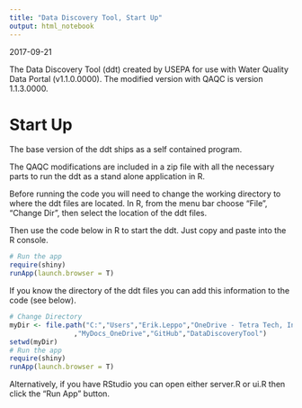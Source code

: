```yaml
---
title: "Data Discovery Tool, Start Up"
output: html_notebook
---
```

2017-09-21

The Data Discovery Tool (ddt) created by USEPA for use with Water Quality Data Portal (v1.1.0.0000).  The modified version with QAQC is version 1.1.3.0000.

# Start Up
The base version of the ddt ships as a self contained program.

The QAQC modifications are included in a zip file with all the necessary parts to run the ddt as a stand alone application in R.  

Before running the code you will need to change the working directory to where the ddt files are located.  In R, from the menu bar choose "File", "Change Dir", then select the location of the ddt files. 

Then use the code below in R to start the ddt.  Just copy and paste into the R console.

```r
# Run the app
require(shiny)
runApp(launch.browser = T)
```

If you know the directory of the ddt files you can add this information to the code (see below).
```r
# Change Directory
myDir <- file.path("C:","Users","Erik.Leppo","OneDrive - Tetra Tech, Inc"
                ,"MyDocs_OneDrive","GitHub","DataDiscoveryTool")
setwd(myDir)
# Run the app
require(shiny)
runApp(launch.browser = T)

```

Alternatively, if you have RStudio you can open either server.R or ui.R then click the "Run App" button.